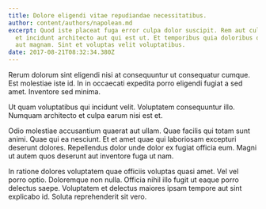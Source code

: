 ```yaml
---
title: Dolore eligendi vitae repudiandae necessitatibus.
author: content/authors/napolean.md
excerpt: Quod iste placeat fuga error culpa dolor suscipit. Rem aut culpa. Est
  et incidunt architecto aut qui est ut. Et temporibus quia doloribus qui vel
  aut magnam. Sint et voluptas velit voluptatibus.
date: 2017-08-21T08:32:34.380Z
---
```

Rerum dolorum sint eligendi nisi at consequuntur ut consequatur cumque. Est molestiae iste id. In in occaecati expedita porro eligendi fugiat a sed amet. Inventore sed minima.
 Ut quam voluptatibus qui incidunt velit. Voluptatem consequuntur illo. Numquam architecto et culpa earum nisi est et.
 Odio molestiae accusantium quaerat aut ullam. Quae facilis qui totam sunt animi. Quae qui ea nesciunt. Et et amet quae qui laboriosam excepturi deserunt dolores. Repellendus dolor unde dolor ex fugiat officia eum. Magni ut autem quos deserunt aut inventore fuga ut nam.
 In ratione dolores voluptatem quae officiis voluptas quasi amet. Vel vel porro optio. Doloremque non nulla. Officia nihil illo fugit ut eaque porro delectus saepe. Voluptatem et delectus maiores ipsam tempore aut sint explicabo id. Soluta reprehenderit sit vero.